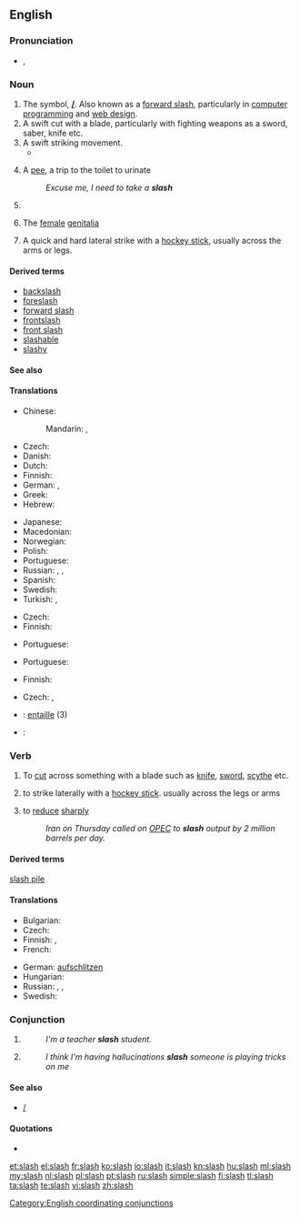 {{wikipedia|dab=slash (disambiguation)|slash}}
==English==

===Pronunciation===
* {{IPA|/slæʃ/}}, {{X-SAMPA|/sl{S/}}
*: {{rhymes|æʃ}}

===Noun===
{{en-noun|slash|es}}

# The symbol, '''[[/]]'''. Also known as a [[forward slash]], particularly in [[computer]] [[programming]] and [[web design]].
# A swift cut with a blade, particularly with fighting weapons as a sword, saber, knife etc.
# A swift striking movement.
#* {{quote-news
|year=2010
|date=December 29
|author=Chris Whyatt
|title=Chelsea 1 - 0 Bolton
|work=BBC
|url=http://news.bbc.co.uk/sport1/hi/football/eng_prem/9309542.stm
|page=
|passage=Centre-back Branislav Ivanovic then took a wild '''slash''' at the ball but his captain John Terry saved Chelsea's skin by hacking the ball clear for a corner with Kevin Davies set to strike from just six yards out. }}
# {{British|slang}} A [[pee]], a trip to the toilet to urinate
#: ''Excuse me, I need to take a '''slash'''''
# {{short for|slash fiction}}
# {{vulgar|slang}} The [[female]] [[genitalia]]
# {{ice hockey}} A quick and hard lateral strike with a [[hockey stick]], usually across the arms or legs.

====Derived terms====
* [[backslash]]
* [[foreslash]]
* [[forward slash]]
* [[frontslash]]
* [[front slash]]
* [[slashable]]
* [[slashy]]

====See also====
{{punctuation}}

====Translations====
{{trans-top|symbol}}
* Chinese:
*: Mandarin: {{t|cmn|斜線號|sc=Hani}},  {{t|cmn|斜线号|tr=xiéxiànhào|sc=Hani}}
* Czech: {{t-|cs|lomítko|n}}
* Danish: {{t|da|skråstreg}}
* Dutch: {{t|nl|schuine streep|f}}
* Finnish: {{t+|fi|vinoviiva}}
* German: {{t+|de|Bruchstrich|m}}, {{t+|de|Schrägstrich|m}}
* Greek: {{t|el|δεξιότροπη κάθετος}}
* Hebrew: {{t+|he|לוכסן|m}}
{{trans-mid}}
* Japanese: {{t|ja|スラッシュ|tr=surasshu}}
* Macedonian: {{t|mk|коса црта|f|tr=kósa c'rta}}
* Norwegian: {{t|no|skråstrek|m}}
* Polish: {{t-|pl|ukośnik|m}}
* Portuguese: {{t+|pt|barra|f}}
* Russian: {{t|ru|слэш|m|tr=sleš}},  {{t|ru|косая черта|f|tr=kosája čertá}},  {{t|ru|косая|f|tr=kosája}}
* Spanish: {{t+|es|barra|f}}
* Swedish: {{t|sv|snedstreck|n}}
* Turkish: {{t|tr|bölü}}, {{t|tr|taksim}}
{{trans-bottom}}

{{trans-top|swift cut with a blade}}
* Czech: {{t-|cs|řez|m}}
* Finnish: {{t|fi|sivallus}}
{{trans-mid}}
* Portuguese: {{t|pt|talho|m}}
{{trans-bottom}}

{{trans-top|slang: trip to the toilet to urinate}}
* Portuguese: {{t-|pt|mijada|f}}
{{trans-mid}}
{{trans-bottom}}

{{trans-top|work of fiction}}
{{trans-mid}}
{{trans-bottom}}

{{trans-top|vulgar slang: female genitalia}}
* Finnish: {{t+|fi|viiva}}
{{trans-mid}}
{{trans-bottom}}

{{trans-top|ice hockey: quick and hard lateral strike with a hockey stick}}
* Czech: {{t-|cs|seknutí|n}}, {{t+|cs|sekera|f}}
{{trans-mid}}
{{trans-bottom}}

{{checktrans-top}}
* {{ttbc|fr}}: [[entaille]] {{f}} (3)
* {{ttbc|ja}}: {{t|ja|斬撃 (ざんげき)|tr=zangeki}}
{{trans-bottom}}

===Verb===
{{en-verb|slash|es}}

# To [[cut]] across something with a blade such as [[knife]], [[sword]], [[scythe]] etc.
# {{ice hockey}} to strike laterally with a [[hockey stick]]. usually across the legs or arms
# {{transitive}} to [[reduce]] [[sharply]]
#: ''Iran on Thursday called on [[OPEC]] to '''slash''' output by 2 million barrels per day.''

====Derived terms====
[[slash pile]]

====Translations====
{{trans-top|to cut across something with a knife, sword, etc}}
* Bulgarian: {{t+|bg|разсичам}}
* Czech: {{t-|cs|říznout}}
* Finnish: {{t-|fi|viiltää}}, {{t-|fi|sivaltaa}}
* French: {{t+|fr|entailler}}
{{trans-mid}}
* German: [[aufschlitzen]]
* Hungarian: {{t|hu|hasít}}
* Russian: {{t|ru|полосовать|tr=polosovátʹ}}, {{t|ru|рубить|tr=rubítʹ}}, {{t|ru|рассекать|tr=rassekátʹ}}
* Swedish: {{t+|sv|hugga}}
{{trans-bottom}}

===Conjunction===
{{en-con}}

# {{non-gloss definition|Used to connect two or more identities in a list.}}
#: ''I'm a teacher '''slash''' student.''
# {{non-gloss definition|Used to list alternatives.}}
#: ''I think I'm having hallucinations '''slash''' someone is playing tricks on me''

====See also====
* [[/]]

====Quotations====
* {{seeCites}}

[[Category:English coordinating conjunctions]]

[[et:slash]]
[[el:slash]]
[[fr:slash]]
[[ko:slash]]
[[io:slash]]
[[it:slash]]
[[kn:slash]]
[[hu:slash]]
[[ml:slash]]
[[my:slash]]
[[nl:slash]]
[[pl:slash]]
[[pt:slash]]
[[ru:slash]]
[[simple:slash]]
[[fi:slash]]
[[tl:slash]]
[[ta:slash]]
[[te:slash]]
[[vi:slash]]
[[zh:slash]]